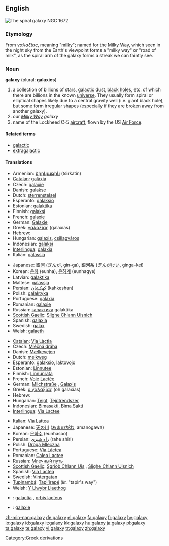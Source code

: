 ==English==
[[Image:NGC 1672 HST.jpg|thumb|The spiral galaxy NGC 1672]]
{{wikipedia}}

===Etymology===
From {{Gr.}} ''[[γαλαξίας]]'', meaning "[[milky]]"; named for the [[Milky Way]], which seen in the night sky from the Earth's viewpoint forms a "milky way" or "road of milk", as the spiral arm of the galaxy forms a streak we can faintly see.

===Noun===
'''galaxy''' (plural: '''galaxies''')

# a collection of billions of stars, [[galactic]] dust, [[black hole]]s, etc.  of which there are billions in the known [[universe]].  They usually form spiral or elliptical shapes likely due to a central gravity well (i.e. giant black hole), but some form irregular shapes (especially if they are broken away from another galaxy).
# our ''[[Milky Way]] galaxy''
# name of the Lockheed C-5 [[aircraft]], flown by the US [[Air Force]].

====Related terms====
*[[galactic]]
*[[extragalactic]]

====Translations====
{{trans-top|collection of billions of stars, galactic dust, black holes, etc}}
*Armenian: [[ծիրկաթին]] (tsirkatin)
*[[Catalan]]: [[galàxia]]
*Czech: [[galaxie]] {{f}}
*Danish: [[galakse]]
*Dutch: [[sterrenstelsel]] {{n}}
*Esperanto: [[galaksio]]
*Estonian: [[galaktika]]
*Finnish: [[galaksi]]
*French: [[galaxie]] {{f}}
*German: [[Galaxie]] {{f}}
*Greek: [[γαλαξίας]] (galaxías) {{m}}
*Hebrew: {{he-translation|גלקסיה|galáksia|wv=גָּלַקְסְיָה}} {{f}}
*Hungarian: [[galaxis]], [[csillagváros]]
*Indonesian: [[galaksi]]
*[[Interlingua]]: [[galaxia]]
*Italian: [[galassia]] {{f}}
{{trans-mid}}
*Japanese: [[銀河]] ([[ぎんが]], gin-ga), [[銀河系]] ([[ぎんがけい]], ginga-kei)
*Korean: [[은하]] (eunha), [[은하계]] (eunhagye)
*Latvian: [[galaktika]] {{f}}
*Maltese: [[galassja]] {{f}}
*Persian: [[كهكشان]] (kahkeshan)
*Polish: [[galaktyka]] {{f}}
*Portuguese: [[galáxia]] {{f}}
*Romanian: [[galaxie]] {{f}}
*Russian: [[галактика]] galaktika
*[[Scottish Gaelic]]: [[Slighe Chlann Uisnich]] {{f}}
*Spanish: [[galaxia]]
*Swedish: [[galax]]
*Welsh: [[galaeth]] {{f}}
{{trans-bottom}}

{{trans-top|the Milky Way}}
*[[Catalan]]: [[Via Làctia]]
*Czech: [[Mléčná dráha]] {{f}}
*Danish: [[Mælkevejen]]
*Dutch: [[melkweg]] {{f}}
*Esperanto: [[galaksio]], [[laktovojo]]
*Estonian: [[Linnutee]]
*Finnish: [[Linnunrata]]
*French: [[Voie]] [[Lactée]] {{f}}
*German: [[Milchstraße]] {{f}}, [[Galaxis]] {{f}}
*Greek: [[ο γαλαξίας]] (oh galaxías) {{m}}
*Hebrew: {{he-translation|שביל החלב|shvíl hekhaláv}} {{m}}
*Hungarian: [[Tejút]], [[Tejútrendszer]]
*Indonesian: [[Bimasakti]], [[Bima Sakti]]
*[[Interlingua]]: [[Via Lactee]]
{{trans-mid}}
*Italian: [[Via Lattea]] {{f}}
*Japanese: [[天の川]] ([[あまのがわ]], amanogawa)
*Korean: [[은하수]] (eunhasoo)
*Persian: [[راه شیری]] (rahe shiri)
*Polish: [[Droga Mleczna]] {{f}}
*Portuguese: [[Via Láctea]] {{f}}
*Romanian: [[Calea Lactee]] {{f}}
*Russian: [[Млечный путь]]
*[[Scottish Gaelic]]: [[Sgrìob Chlann Uis]] {{f}}, [[Slighe Chlann Uisnich]] {{f}}
*Spanish: [[Via Lactea]]
*Swedish: [[Vintergatan]]
*[[Tupinambá]]: [[Tapi'irapé]] (''lit.'' "tapir's way")
*Welsh: [[Y Llwybr Llaethog]]
{{trans-bottom}}

{{checktrans-top}}
{{trans-top}}
*{{ttbc|Latin}}: [[galactia]] {{f}}, [[orbis lacteus]] {{f}}
{{trans-mid}}
*{{ttbc|Novial}}: [[galaxie]]
{{trans-bottom}}

[[Category:Greek derivations]]

[[zh-min-nan:galaxy]]
[[de:galaxy]]
[[el:galaxy]]
[[fa:galaxy]]
[[fr:galaxy]]
[[hy:galaxy]]
[[io:galaxy]]
[[id:galaxy]]
[[it:galaxy]]
[[kk:galaxy]]
[[hu:galaxy]]
[[ja:galaxy]]
[[pl:galaxy]]
[[ta:galaxy]]
[[te:galaxy]]
[[vi:galaxy]]
[[tr:galaxy]]
[[zh:galaxy]]
